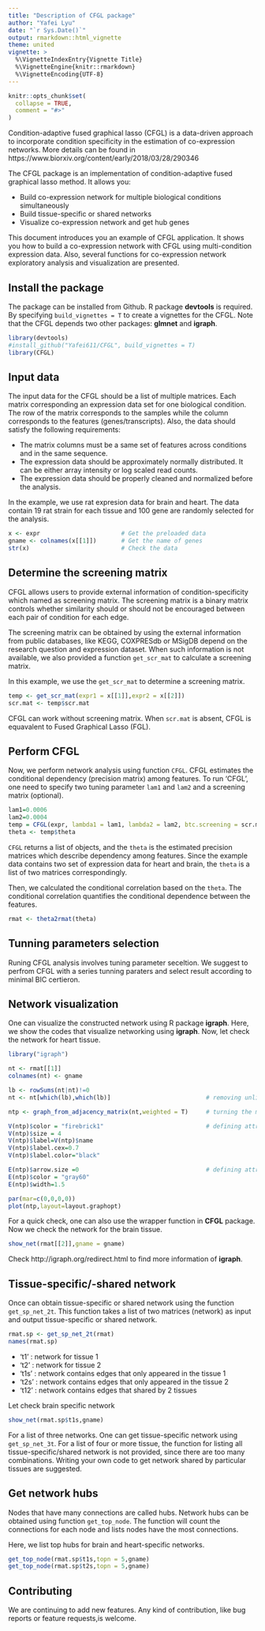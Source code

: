 ```yaml
---
title: "Description of CFGL package"
author: "Yafei Lyu"
date: "`r Sys.Date()`"
output: rmarkdown::html_vignette
theme: united
vignette: >
  %\VignetteIndexEntry{Vignette Title}
  %\VignetteEngine{knitr::rmarkdown}
  %\VignetteEncoding{UTF-8}
---
```


```r
knitr::opts_chunk$set(
  collapse = TRUE,
  comment = "#>"
)
```

Condition-adaptive fused graphical lasso (CFGL) is a data-driven approach to incorporate condition specificity in the estimation of co-expression networks. More details can be found in  https://www.biorxiv.org/content/early/2018/03/28/290346


The CFGL package is an implementation of condition-adaptive fused graphical lasso method. It allows you:

- Build co-expression network for multiple biological conditions simultaneously
- Build tissue-specific or shared networks
- Visualize co-expression network and get hub genes

This document introduces you an example of CFGL application. It shows you how to build a co-expression network with CFGL using multi-condition expression data. Also, several functions for co-expression network exploratory analysis and visualization are presented.

## Install the package

The package can be installed from Github. R package **devtools** is required. By specifying `build_vignettes = T` to create a vignettes for the CFGL. Note that the CFGL depends two other packages: **glmnet** and **igraph**.

```r
library(devtools)
#install_github("Yafei611/CFGL", build_vignettes = T)
library(CFGL)
```

## Input data

The input data for the CFGL should be a list of multiple matrices. Each matrix corresponding an expression data set for one biological condition.  The row of the matrix corresponds to the samples while the column corresponds to the features (genes/transcripts). Also, the data should satisfy the following requirements:

- The matrix columns must be a same set of features across conditions and in the same sequence.
- The expression data should be approximately normally distributed. It can be either array intensity or log scaled read counts.
- The expression data should be properly cleaned and normalized before the analysis.

In the example, we use rat expresion data for brain and heart. The data contain 19 rat strain for each tissue and 100 gene are randomly selected for the analysis.

```r
x <- expr                       # Get the preloaded data
gname <- colnames(x[[1]])       # Get the name of genes
str(x)                          # Check the data
```

## Determine the screening matrix

CFGL allows users to provide external information of condition-specificity which named as screening matrix. The screening matrix is a binary matrix controls whether similarity should or should not be encouraged between each pair of condition for each edge. 

The screening matrix can be obtained by using the external information from public databases, like KEGG, COXPRESdb or MSigDB depend on the research question and expression dataset. When such information is not available, we also provided a function `get_scr_mat` to calculate a screening matrix.

In this example, we use the `get_scr_mat` to determine a screening matrix.

```r
temp <- get_scr_mat(expr1 = x[[1]],expr2 = x[[2]])
scr.mat <- temp$scr.mat
```
CFGL can work without screening matrix. When `scr.mat` is absent, CFGL is equavalent to Fused Graphical Lasso (FGL). 

## Perform CFGL

Now, we perform network analysis using function `CFGL`. CFGL estimates the conditional dependency (precision matrix) among features. To run 'CFGL', one need to specify two tuning parameter `lam1` and `lam2` and a screening matrix (optional).

```r
lam1=0.0006
lam2=0.0004
temp = CFGL(expr, lambda1 = lam1, lambda2 = lam2, btc.screening = scr.mat)
theta <- temp$theta
```

`CFGL` returns a list of objects, and the `theta` is the estimated precision matrices which describe dependency among features. Since the example data contains two set of expression data for heart and brain, the `theta` is a list of two matrices correspondingly.

Then, we calculated the conditional correlation based on the `theta`. The conditional correlation quantifies the conditional dependence between the features.

```r
rmat <- theta2rmat(theta) 
```

## Tunning parameters selection

Runing CFGL analysis involves tuning parameter seceltion. We suggest to perfrom CFGL with a series tunning paraters and select result according to minimal BIC certieron.


## Network visualization

One can visualize the constructed network using R package **igraph**. Here, we show the codes that visualize networking using **igraph**. Now, let check the network for heart tissue.


```r
library("igraph")

nt <- rmat[[1]]
colnames(nt) <- gname

lb <- rowSums(nt|nt)!=0              
nt <- nt[which(lb),which(lb)]                           # removing unlinked nodes

ntp <- graph_from_adjacency_matrix(nt,weighted = T)     # turning the matrix into network

V(ntp)$color = "firebrick1"                             # defining attributions of nodes
V(ntp)$size = 4
V(ntp)$label=V(ntp)$name
V(ntp)$label.cex=0.7
V(ntp)$label.color="black"

E(ntp)$arrow.size =0                                    # defining attributions of edges
E(ntp)$color = "gray60"
E(ntp)$width=1.5

par(mar=c(0,0,0,0))
plot(ntp,layout=layout.graphopt)
```

For a quick check, one can also use the wrapper function in **CFGL** package. Now we check the network for the brain tissue.

```r
show_net(rmat[[2]],gname = gname)
```

Check http://igraph.org/redirect.html to find more information of **igraph**.

## Tissue-specific/-shared network

Once can obtain tissue-specific or shared network using the function `get_sp_net_2t`. This function takes a list of two matrices (network) as input and output tissue-specific or shared network.

```r
rmat.sp <- get_sp_net_2t(rmat) 
names(rmat.sp)
```

- 't1'  : network for tissue 1
- 't2'  : network for tissue 2
- 't1s' :  network contains edges that only appeared in the tissue 1
- 't2s' :  network contains edges that only appeared in the tissue 2
- 't12' :  network contains edges that shared by 2 tissues

Let check brain specific network

```r
show_net(rmat.sp$t1s,gname)
```

For a list of three networks. One can get tissue-specific network using `get_sp_net_3t`. For a list of four or more tissue, the function for listing all tissue-specific/shared network is not provided, since there are too many combinations. Writing your own code to get network shared by particular tissues are suggested.


## Get network hubs

Nodes that have many connections are called hubs. Network hubs can be obtained using function `get_top_node`. The function will count the connections for each node and lists nodes have the most connections.

Here, we list top hubs for brain and heart-specific networks.

```r
get_top_node(rmat.sp$t1s,topn = 5,gname)
get_top_node(rmat.sp$t2s,topn = 5,gname)
```

## Contributing
We are continuing to add new features. Any kind of contribution, like bug reports or feature requests,is welcome.


